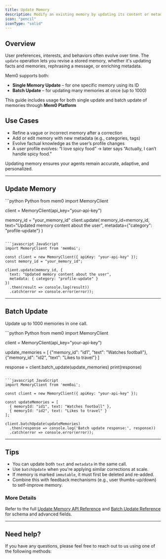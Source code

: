 ```yaml
---
title: Update Memory
description: Modify an existing memory by updating its content or metadata.
icon: "pencil"
iconType: "solid"
---
```


## Overview

User preferences, interests, and behaviors often evolve over time. The `update` operation lets you revise a stored memory, whether it's updating facts and memories, rephrasing a message, or enriching metadata.

Mem0 supports both:
- **Single Memory Update** – for one specific memory using its ID
- **Batch Update** – for updating many memories at once (up to 1000)

This guide includes usage for both single update and batch update of memories through **Mem0 Platform**


## Use Cases

- Refine a vague or incorrect memory after a correction
- Add or edit memory with new metadata (e.g., categories, tags)
- Evolve factual knowledge as the user’s profile changes
- A user profile evolves: “I love spicy food” → later says “Actually, I can’t handle spicy food.”

Updating memory ensures your agents remain accurate, adaptive, and personalized.

---

## Update Memory

<CodeGroup>
```python Python
from mem0 import MemoryClient

client = MemoryClient(api_key="your-api-key")

memory_id = "your_memory_id"
client.update(
    memory_id=memory_id,
    text="Updated memory content about the user",
    metadata={"category": "profile-update"}
)
```

```javascript JavaScript
import MemoryClient from 'mem0ai';

const client = new MemoryClient({ apiKey: "your-api-key" });
const memory_id = "your_memory_id";

client.update(memory_id, {
  text: "Updated memory content about the user",
  metadata: { category: "profile-update" }
})
  .then(result => console.log(result))
  .catch(error => console.error(error));
```
</CodeGroup>

---

## Batch Update

Update up to 1000 memories in one call.

<CodeGroup>
```python Python
from mem0 import MemoryClient

client = MemoryClient(api_key="your-api-key")

update_memories = [
    {"memory_id": "id1", "text": "Watches football"},
    {"memory_id": "id2", "text": "Likes to travel"}
]

response = client.batch_update(update_memories)
print(response)
```

```javascript JavaScript
import MemoryClient from 'mem0ai';

const client = new MemoryClient({ apiKey: "your-api-key" });

const updateMemories = [
  { memoryId: "id1", text: "Watches football" },
  { memoryId: "id2", text: "Likes to travel" }
];

client.batchUpdate(updateMemories)
  .then(response => console.log('Batch update response:', response))
  .catch(error => console.error(error));
```
</CodeGroup>

---

## Tips

- You can update both `text` and `metadata` in the same call.
- Use `batchUpdate` when you're applying similar corrections at scale.
- If memory is marked `immutable`, it must first be deleted and re-added.
- Combine this with feedback mechanisms (e.g., user thumbs-up/down) to self-improve memory.


### More Details

Refer to the full [Update Memory API Reference](/api-reference/memory/update-memory) and [Batch Update Reference](/api-reference/memory/batch-update) for schema and advanced fields.

---

## Need help?
If you have any questions, please feel free to reach out to us using one of the following methods:

<Snippet file="get-help.mdx"/>
